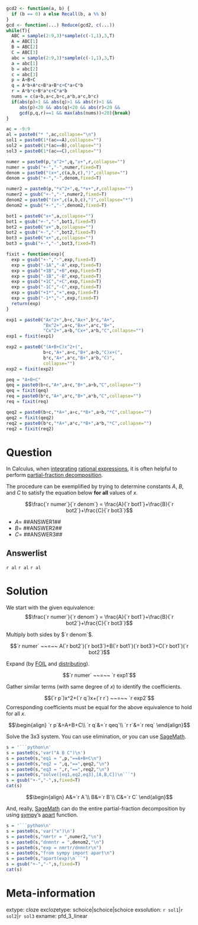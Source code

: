 ```r
gcd2 <- function(a, b) {
  if (b == 0) a else Recall(b, a %% b)
}
gcd <- function(...) Reduce(gcd2, c(...))
while(T){
  ABC = sample(2:9,3)*sample(c(-1,1),3,T)
  A = ABC[1]
  B = ABC[2]
  C = ABC[3]
  abc = sample(2:9,3)*sample(c(-1,1),3,T)
  a = abc[1]
  b = abc[2]
  c = abc[3]
  p = A+B+C
  q = A*b+A*c+B*a+B*c+C*a+C*b
  r = A*b*c+B*a*c+C*a*b
  nums = c(a+b,a+c,b+c,a*b,a*c,b*c)
  if(abs(p)>1 && abs(q)>1 && abs(r)>1 &&
     abs(p)<20 && abs(q)<20 && abs(r)<20 &&
     gcd(p,q,r)==1 && max(abs(nums))<20){break}
}

ac = -9:9
al = paste0("* ",ac,collapse="\n")
sol1 = paste0(1*(ac==A),collapse="")
sol2 = paste0(1*(ac==B),collapse="")
sol3 = paste0(1*(ac==C),collapse="")

numer = paste0(p,"x^2+",q,"x+",r,collapse="")
numer = gsub("+-","-",numer,fixed=T)
denom = paste0("(x+",c(a,b,c),")",collapse="")
denom = gsub("+-","-",denom,fixed=T)

numer2 = paste0(p,"*x^2+",q,"*x+",r,collapse="")
numer2 = gsub("+-","-",numer2,fixed=T)
denom2 = paste0("(x+",c(a,b,c),")",collapse="*")
denom2 = gsub("+-","-",denom2,fixed=T)

bot1 = paste0("x+",a,collapse="")
bot1 = gsub("+-","-",bot1,fixed=T)
bot2 = paste0("x+",b,collapse="")
bot2 = gsub("+-","-",bot2,fixed=T)
bot3 = paste0("x+",c,collapse="")
bot3 = gsub("+-","-",bot3,fixed=T)

fixit = function(exp){
  exp = gsub("+-","-",exp,fixed=T)
  exp = gsub("-1A","-A",exp,fixed=T)
  exp = gsub("+1B","+B",exp,fixed=T)
  exp = gsub("-1B","-B",exp,fixed=T)
  exp = gsub("+1C","+C",exp,fixed=T)
  exp = gsub("-1C","-C",exp,fixed=T)
  exp = gsub("+1*","+",exp,fixed=T)
  exp = gsub("-1*","-",exp,fixed=T)
  return(exp)
}

exp1 = paste0("Ax^2+",b+c,"Ax+",b*c,"A+",
              "Bx^2+",a+c,"Bx+",a*c,"B+",
              "Cx^2+",a+b,"Cx+",a*b,"C",collapse="")
exp1 = fixit(exp1)

exp2 = paste0("(A+B+C)x^2+(",
              b+c,"A+",a+c,"B+",a+b,"C)x+(",
              b*c,"A+",a*c,"B+",a*b,"C)",
              collapse="")
exp2 = fixit(exp2)

peq = "A+B+C"
qeq = paste0(b+c,"A+",a+c,"B+",a+b,"C",collapse="")
qeq = fixit(qeq)
req = paste0(b*c,"A+",a*c,"B+",a*b,"C",collapse="")
req = fixit(req)

qeq2 = paste0(b+c,"*A+",a+c,"*B+",a+b,"*C",collapse="")
qeq2 = fixit(qeq2)
req2 = paste0(b*c,"*A+",a*c,"*B+",a*b,"*C",collapse="")
req2 = fixit(req2)

```

Question
========

In Calculus, when [integrating](https://en.wikipedia.org/wiki/Integral) [rational expressions](https://en.wikipedia.org/wiki/Algebraic_fraction#Rational_fractions), it is often helpful to perform [partial-fraction decomposition](https://openstax.org/books/precalculus-2e/pages/9-4-partial-fractions). 

The procedure can be exemplified by trying to determine constants $A$, $B$, and $C$ to satisfy the equation below **for all** values of $x$.

$$\frac{`r numer`}{`r denom`} = \frac{A}{`r bot1`}+\frac{B}{`r bot2`}+\frac{C}{`r bot3`}$$

* $A=$ ##ANSWER1##
* $B=$ ##ANSWER2##
* $C=$ ##ANSWER3##


Answerlist
--------

`r al`
`r al`
`r al`

Solution
========

We start with the given equivalence:
$$\frac{`r numer`}{`r denom`} = \frac{A}{`r bot1`}+\frac{B}{`r bot2`}+\frac{C}{`r bot3`}$$

Multiply both sides by $`r denom`$.

$$`r numer` ~~=~~ A(`r bot2`)(`r bot3`)+B(`r bot1`)(`r bot3`)+C(`r bot1`)(`r bot2`)$$

Expand (by [FOIL](https://en.wikipedia.org/wiki/FOIL_method) and [distributing](https://en.wikipedia.org/wiki/Distributive_property)).

$$`r numer` ~~=~~ `r exp1`$$

Gather similar terms (with same degree of $x$) to identify the coefficients.

$$(`r p`)x^2+(`r q`)x+(`r r`) ~~=~~ `r exp2`$$
Corresponding coefficients must be equal for the above equivalence to hold for all $x$.

$$\begin{align}
`r p`&=A+B+C\\
`r q`&=`r qeq`\\
`r r`&=`r req`
\end{align}$$

Solve the 3x3 system. You can use elimination, or you can use [SageMath](https://chadworley.github.io/sage.html).

```r
s = '```python\n'
s = paste0(s,'var("A B C")\n')
s = paste0(s,"eq1 = ",p,"==A+B+C\n")
s = paste0(s,"eq2 = ",q,"==",qeq2,"\n")
s = paste0(s,"eq3 = ",r,"==",req2,"\n")
s = paste0(s,"solve([eq1,eq2,eq3],[A,B,C])\n```")
s = gsub("+-","-",s,fixed=T)
cat(s)
```


$$\begin{align}
A&=`r A`\\
B&=`r B`\\
C&=`r C`
\end{align}$$

And, really, [SageMath](https://chadworley.github.io/sage.html) can do the entire partial-fraction decomposition by using [sympy](https://www.sympy.org/en/index.html)'s [apart](https://docs.sympy.org/latest/tutorials/intro-tutorial/simplification.html#apart) function.

```r
s = '```python\n'
s = paste0(s,'var("x")\n')
s = paste0(s,"nmrtr = ",numer2,"\n")
s = paste0(s,"dnmntr = ",denom2,"\n")
s = paste0(s,"exp = nmrtr/dnmntr\n")
s = paste0(s,"from sympy import apart\n")
s = paste0(s,"apart(exp)\n```")
s = gsub("+-","-",s,fixed=T)
cat(s)
```


Meta-information
============
extype: cloze
exclozetype: schoice|schoice|schoice
exsolution: `r sol1`|`r sol2`|`r sol3`
exname: pfd_3_linear